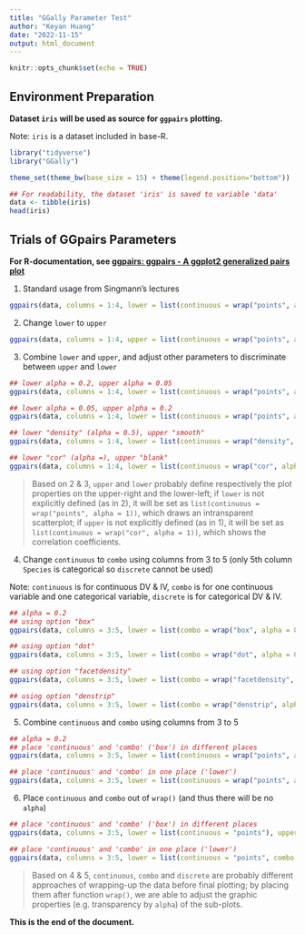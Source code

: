 ---
title: "GGally Parameter Test"
author: "Keyan Huang"
date: "2022-11-15"
output: html_document
---

```{r setup, include=FALSE}
knitr::opts_chunk$set(echo = TRUE)
```

## Environment Preparation

**Dataset `iris` will be used as source for `ggpairs` plotting.**

Note: `iris` is a dataset included in base-R.

```{r}
library("tidyverse")
library("GGally")

theme_set(theme_bw(base_size = 15) + theme(legend.position="bottom"))

## For readability, the dataset 'iris' is saved to variable 'data'
data <- tibble(iris)
head(iris)
```

## Trials of GGpairs Parameters

**For R-documentation, see [ggpairs: ggpairs - A ggplot2 generalized pairs plot](https://www.rdocumentation.org/packages/GGally/versions/1.5.0/topics/ggpairs)**

1. Standard usage from Singmann's lectures

```{r}
ggpairs(data, columns = 1:4, lower = list(continuous = wrap("points", alpha = 0.05)))
```

2. Change `lower` to `upper`

```{r}
ggpairs(data, columns = 1:4, upper = list(continuous = wrap("points", alpha = 0.05)))
```

3. Combine `lower` and `upper`, and adjust other parameters to discriminate between `upper` and `lower`

```{r}
## lower alpha = 0.2, upper alpha = 0.05
ggpairs(data, columns = 1:4, lower = list(continuous = wrap("points", alpha = 0.2)), upper = list(continuous = wrap("points", alpha = 0.05)))

## lower alpha = 0.05, upper alpha = 0.2
ggpairs(data, columns = 1:4, lower = list(continuous = wrap("points", alpha = 0.05)), upper = list(continuous = wrap("points", alpha = 0.2)))

## lower "density" (alpha = 0.5), upper "smooth"
ggpairs(data, columns = 1:4, lower = list(continuous = wrap("density", alpha = 0.5)), upper = list(continuous = wrap("smooth", alpha = 0.05)))

## lower "cor" (alpha =), upper "blank"
ggpairs(data, columns = 1:4, lower = list(continuous = wrap("cor", alpha = 0.5)), upper = list(continuous = wrap("blank", alpha = 0.05)))
```

> Based on 2 & 3, `upper` and `lower` probably define respectively the plot properties on the upper-right and the lower-left; if `lower` is not explicitly defined (as in 2), it will be set as `list(continuous = wrap("points", alpha = 1))`, which draws an intransparent scatterplot; if `upper` is not explicitly defined (as in 1), it will be set as `list(continuous = wrap("cor", alpha = 1))`, which shows the correlation coefficients.

4. Change `continuous` to `combo` using columns from 3 to 5 (only 5th column `Species` is categorical so `discrete` cannot be used)

Note: `continuous` is for continuous DV & IV, `combo` is for one continuous variable and one categorical variable, `discrete` is for categorical DV & IV.

```{r}
## alpha = 0.2
## using option "box"
ggpairs(data, columns = 3:5, lower = list(combo = wrap("box", alpha = 0.2)))

## using option "dot"
ggpairs(data, columns = 3:5, lower = list(combo = wrap("dot", alpha = 0.2)))

## using option "facetdensity"
ggpairs(data, columns = 3:5, lower = list(combo = wrap("facetdensity", alpha = 0.2)))

## using option "denstrip"
ggpairs(data, columns = 3:5, lower = list(combo = wrap("denstrip", alpha = 0.2)))
```

5. Combine `continuous` and `combo` using columns from 3 to 5

```{r}
## alpha = 0.2
## place 'continuous' and 'combo' ('box') in different places
ggpairs(data, columns = 3:5, lower = list(continuous = wrap("points", alpha = 0.05)), upper = list(combo = wrap("box", alpha = 0.2)))

## place 'continuous' and 'combo' in one place ('lower')
ggpairs(data, columns = 3:5, lower = list(continuous = wrap("points", alpha = 0.05), combo = wrap("box", alpha = 0.2)))

```

6. Place `continuous` and `combo` out of `wrap()` (and thus there will be no `alpha`)

```{r}
## place 'continuous' and 'combo' ('box') in different places
ggpairs(data, columns = 3:5, lower = list(continuous = "points"), upper = list(combo = "box"))

## place 'continuous' and 'combo' in one place ('lower')
ggpairs(data, columns = 3:5, lower = list(continuous = "points", combo = "box"))
```

> Based on 4 & 5, `continuous`, `combo` and `discrete` are probably different approaches of wrapping-up the data before final plotting; by placing them after function `wrap()`, we are able to adjust the graphic properties (e.g. transparency by `alpha`) of the sub-plots.

**This is the end of the document.**
